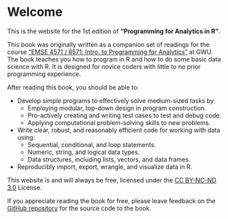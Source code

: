 # Welcome {.unnumbered}

This is the website for the 1st edition of **"Programming for Analytics in R"**.

This book was originally written as a companion set of readings for the course ["EMSE 4571 / 6571: Intro. to Programming for Analytics"](https://p4a.seas.gwu.edu/) at GWU. The book teaches you how to program in R and how to do some basic data science with R. It is designed for novice coders with little to no prior programming experience.

After reading this book, you should be able to:

- Develop simple programs to effectively solve medium-sized tasks by:
    - Employing modular, top-down design in program construction.
    - Pro-actively creating and writing test cases to test and debug code.
    - Applying computational problem-solving skills to new problems.

- Write clear, robust, and reasonably efficient code for working with data using:
    - Sequential, conditional, and loop statements.
    - Numeric, string, and logical data types.
    - Data structures, including lists, vectors, and data frames.

- Reproducibly import, export, wrangle, and visualize data in R.

This website is and will always be free, licensed under the [CC BY-NC-ND 3.0](http://creativecommons.org/licenses/by-nc-nd/3.0/us/) License.

If you appreciate reading the book for free, please leave feedback on the [GitHub repository](https://github.com/jhelvy/p4a/issues/1) for the source code to the book.
